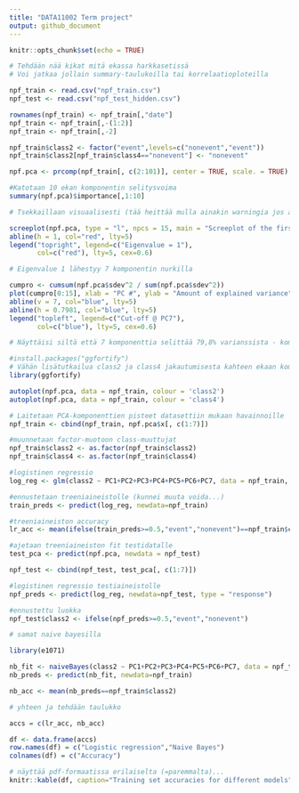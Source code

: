 ```yaml
---
title: "DATA11002 Term project"
output: github_document
---
```


```r
knitr::opts_chunk$set(echo = TRUE)
```


```r

# Tehdään nää kikat mitä ekassa harkkasetissä
# Voi jatkaa jollain summary-taulukoilla tai korrelaatioploteilla

npf_train <- read.csv("npf_train.csv")
npf_test <- read.csv("npf_test_hidden.csv")

rownames(npf_train) <- npf_train[,"date"] 
npf_train <- npf_train[,-(1:2)]
npf_train <- npf_train[,-2]

npf_train$class2 <- factor("event",levels=c("nonevent","event"))
npf_train$class2[npf_train$class4=="nonevent"] <- "nonevent"


```

```r
npf.pca <- prcomp(npf_train[, c(2:101)], center = TRUE, scale. = TRUE)

#Katotaan 10 ekan komponentin selitysvoima
summary(npf.pca)$importance[,1:10]

# Tsekkaillaan visuaalisesti (tää heittää mulla ainakin warningia jos ajaa konsoliin mutta latoo ihan ok?)

screeplot(npf.pca, type = "l", npcs = 15, main = "Screeplot of the first 15 PCs")
abline(h = 1, col="red", lty=5)
legend("topright", legend=c("Eigenvalue = 1"),
       col=c("red"), lty=5, cex=0.6)

# Eigenvalue 1 lähestyy 7 komponentin nurkilla

cumpro <- cumsum(npf.pca$sdev^2 / sum(npf.pca$sdev^2))
plot(cumpro[0:15], xlab = "PC #", ylab = "Amount of explained variance", main = "Cumulative variance plot")
abline(v = 7, col="blue", lty=5)
abline(h = 0.7981, col="blue", lty=5)
legend("topleft", legend=c("Cut-off @ PC7"),
       col=c("blue"), lty=5, cex=0.6)

# Näyttäisi siltä että 7 komponenttia selittää 79,8% varianssista - komponenttien määrän lisääminen ei enää hirveästi kasvata selitysvoimaa -> Olisko tässä hyvä vai tarvisko pienentää?

```

```r
#install.packages("ggfortify")
# Vähän lisätutkailua class2 ja class4 jakautumisesta kahteen ekaan komponenttiin
library(ggfortify)

autoplot(npf.pca, data = npf_train, colour = 'class2')
autoplot(npf.pca, data = npf_train, colour = 'class4')
```

```r
# Laitetaan PCA-komponenttien pisteet datasettiin mukaan havainnoille
npf_train <- cbind(npf_train, npf.pca$x[, c(1:7)])

#muunnetaan factor-muotoon class-muuttujat
npf_train$class2 <- as.factor(npf_train$class2)
npf_train$class4 <- as.factor(npf_train$class4)

#logistinen regressio
log_reg <- glm(class2 ~ PC1+PC2+PC3+PC4+PC5+PC6+PC7, data = npf_train, family = "binomial")

#ennustetaan treeniaineistolle (kunnei muuta voida...)
train_preds <- predict(log_reg, newdata=npf_train)

#treeniaineiston accuracy
lr_acc <- mean(ifelse(train_preds>=0.5,"event","nonevent")==npf_train$class2)

#ajetaan treeniaineiston fit testidatalle
test_pca <- predict(npf.pca, newdata = npf_test)

npf_test <- cbind(npf_test, test_pca[, c(1:7)])

#logistinen regressio testiaineistolle
npf_preds <- predict(log_reg, newdata=npf_test, type = "response")

#ennustettu luokka
npf_test$class2 <- ifelse(npf_preds>=0.5,"event","nonevent")

# samat naive bayesilla

library(e1071)

nb_fit <- naiveBayes(class2 ~ PC1+PC2+PC3+PC4+PC5+PC6+PC7, data = npf_train)
nb_preds <- predict(nb_fit, newdata=npf_train)

nb_acc <- mean(nb_preds==npf_train$class2)

# yhteen ja tehdään taulukko

accs = c(lr_acc, nb_acc)

df <- data.frame(accs)
row.names(df) = c("Logistic regression","Naive Bayes")
colnames(df) = c("Accuracy")

# näyttää pdf-formaatissa erilaiselta (=paremmalta)...
knitr::kable(df, caption="Training set accuracies for different models")

```